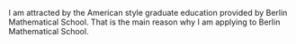 I am attracted by the American style graduate education provided by Berlin Mathematical School. That is the main reason why I am applying to Berlin Mathematical School. 
